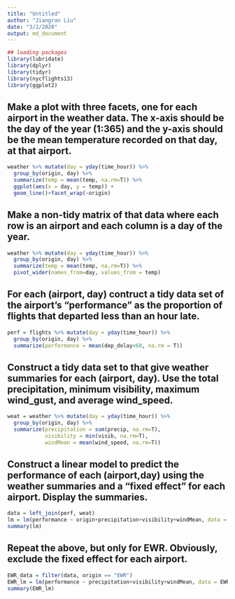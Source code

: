 ```yaml
---
title: "Untitled"
author: "Jiangran Liu"
date: "3/2/2020"
output: md_document
---
```


```r
## loading packages
library(lubridate)
library(dplyr)
library(tidyr)
library(nycflights13)
library(ggplot2)
```

## Make a plot with three facets, one for each airport in the weather data. The x-axis should be the day of the year (1:365) and the y-axis should be the mean temperature recorded on that day, at that airport.
```r
weather %>% mutate(day = yday(time_hour)) %>% 
  group_by(origin, day) %>% 
  summarize(temp = mean(temp, na.rm=T)) %>% 
  ggplot(aes(x = day, y = temp)) +
  geom_line()+facet_wrap(~origin)
```

## Make a non-tidy matrix of that data where each row is an airport and each column is a day of the year.
```r
weather %>% mutate(day = yday(time_hour)) %>% 
  group_by(origin, day) %>% 
  summarize(temp = mean(temp, na.rm=T)) %>% 
  pivot_wider(names_from=day, values_from = temp)
```

## For each (airport, day) contruct a tidy data set of the airport’s “performance” as the proportion of flights that departed less than an hour late.
```R
perf = flights %>% mutate(day = yday(time_hour)) %>% 
  group_by(origin, day) %>% 
  summarize(performance = mean(dep_delay<60, na.rm = T))
```

## Construct a tidy data set to that give weather summaries for each (airport, day). Use the total precipitation, minimum visibility, maximum wind_gust, and average wind_speed.
```R
weat = weather %>% mutate(day = yday(time_hour)) %>% 
  group_by(origin, day) %>% 
  summarize(precipitation = sum(precip, na.rm=T), 
            visibility = min(visib, na.rm=T), 
            windMean = mean(wind_speed, na.rm=T)) 
```

## Construct a linear model to predict the performance of each (airport,day) using the weather summaries and a “fixed effect” for each airport. Display the summaries.
```R
data = left_join(perf, weat)
lm = lm(performance ~ origin+precipitation+visibility+windMean, data = data)
summary(lm)
```

## Repeat the above, but only for EWR. Obviously, exclude the fixed effect for each airport.
```R
EWR_data = filter(data, origin == "EWR")
EWR_lm = lm(performance ~ precipitation+visibility+windMean, data = EWR_data)
summary(EWR_lm)
```